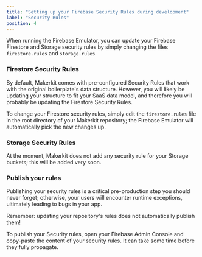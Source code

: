 ```yaml
---
title: "Setting up your Firebase Security Rules during development"
label: "Security Rules"
position: 4
---
```


When running the Firebase Emulator, you can update your Firebase Firestore and Storage security rules by simply changing the files `firestore.rules` and `storage.rules`.

### Firestore Security Rules

By default, Makerkit comes with pre-configured Security Rules that work with the original boilerplate's data structure. However, you will likely be updating your structure to fit your SaaS data model, and therefore you will probably be updating the Firestore Security Rules.

To change your Firestore security rules, simply edit the `firestore.rules` file in the root directory of your Makerkit repository; the Firebase Emulator will automatically pick the new changes up.

### Storage Security Rules

At the moment, Makerkit does not add any security rule for your Storage buckets; this will be added very soon.

### Publish your rules

Publishing your security rules is a critical pre-production step you should never forget; otherwise, your users will encounter runtime exceptions, ultimately leading to bugs in your app.

<Alert type='warn'>
  Remember: updating your repository's rules does not automatically publish them!
</Alert>

To publish your Security rules, open your Firebase Admin Console and copy-paste the content of your security rules. It can take some time before they fully propagate.
